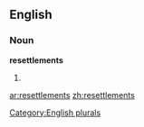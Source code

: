 
==English==

===Noun===
'''resettlements'''

# {{plural of|[[resettlement]]}}

[[Category:English plurals]]

[[ar:resettlements]]
[[zh:resettlements]]